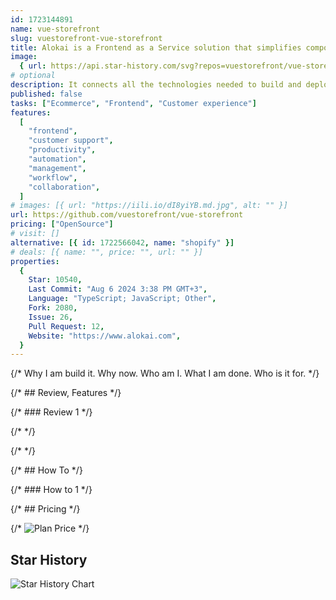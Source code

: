 ```yaml
---
id: 1723144891
name: vue-storefront
slug: vuestorefront-vue-storefront
title: Alokai is a Frontend as a Service solution that simplifies composable commerce.
image:
  { url: https://api.star-history.com/svg?repos=vuestorefront/vue-storefront }
# optional
description: It connects all the technologies needed to build and deploy fast & scalable ecommerce frontends. It guides merchants to deliver exceptional customer experiences quickly and easily.. open-source, ecommerce, mobile, typescript, pwa, vue, headless, storefront, nuxt, magento, magento2, shopify, shopware, ecommerce-platform, e-commerce, commercetools, vue-storefront, vue3, integrations-team, headless-commerce,  ,
published: false
tasks: ["Ecommerce", "Frontend", "Customer experience"]
features:
  [
    "frontend",
    "customer support",
    "productivity",
    "automation",
    "management",
    "workflow",
    "collaboration",
  ]
# images: [{ url: "https://iili.io/dI8yiYB.md.jpg", alt: "" }]
url: https://github.com/vuestorefront/vue-storefront
pricing: ["OpenSource"]
# visit: []
alternative: [{ id: 1722566042, name: "shopify" }]
# deals: [{ name: "", price: "", url: "" }]
properties:
  {
    Star: 10540,
    Last Commit: "Aug 6 2024 3:38 PM GMT+3",
    Language: "TypeScript; JavaScript; Other",
    Fork: 2080,
    Issue: 26,
    Pull Request: 12,
    Website: "https://www.alokai.com",
  }
---
```


{/* Why I am build it. Why now. Who am I. What I am done. Who is it for. */}

{/* ## Review, Features */}

{/* ### Review 1 */}

{/* <DetailYoutube videoId="" startTime={0} /> */}

{/* <Twitters ids=[] /> */}

{/* ## How To */}

{/* ### How to 1 */}

{/* ## Pricing */}

{/* <Img src="" alt="Plan Price" /> */}

## Star History

![Star History Chart](https://api.star-history.com/svg?repos=vuestorefront/vue-storefront)
